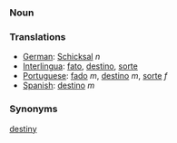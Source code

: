 === Noun ===

=== Translations ===
*[[German]]: [[Schicksal]] ''n''
*[[Interlingua]]: [[fato]], [[destino]], [[sorte]]
*[[Portuguese]]: [[fado]] ''m'', [[destino]] ''m'', [[sorte]] ''f''
*[[Spanish]]: [[destino]] ''m''

=== Synonyms ===

[[destiny]]